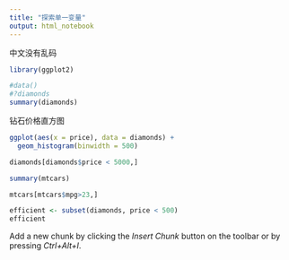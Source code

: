 ```yaml
---
title: "探索单一变量"
output: html_notebook
---
```


中文没有乱码
```r
library(ggplot2)
```

```r
#data()
#?diamonds
summary(diamonds)
```
钻石价格直方图
```r
ggplot(aes(x = price), data = diamonds) + 
  geom_histogram(binwidth = 500)
```

```r
diamonds[diamonds$price < 5000,]
```

```r
summary(mtcars)
```

```r
mtcars[mtcars$mpg>23,]
```

```r
efficient <- subset(diamonds, price < 500)
efficient
```

Add a new chunk by clicking the *Insert Chunk* button on the toolbar or by pressing *Ctrl+Alt+I*.

